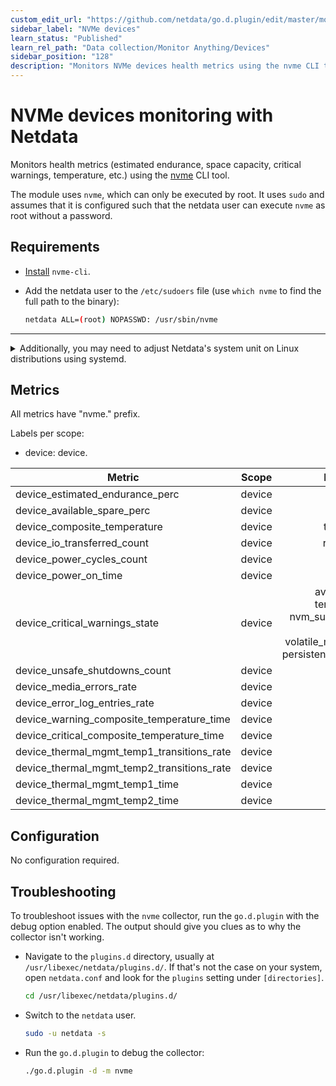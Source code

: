 ```yaml
---
custom_edit_url: "https://github.com/netdata/go.d.plugin/edit/master/modules/nvme/README.md"
sidebar_label: "NVMe devices"
learn_status: "Published"
learn_rel_path: "Data collection/Monitor Anything/Devices"
sidebar_position: "128"
description: "Monitors NVMe devices health metrics using the nvme CLI tool."
---
```



# NVMe devices monitoring with Netdata

Monitors health metrics (estimated endurance, space capacity, critical warnings, temperature, etc.) using
the [nvme](https://github.com/linux-nvme/nvme-cli#nvme-cli) CLI tool.

The module uses `nvme`, which can only be executed by root. It uses `sudo` and assumes that it is configured such that
the netdata user can execute `nvme` as root without a password.

## Requirements

- [Install](https://github.com/linux-nvme/nvme-cli#distro-support) `nvme-cli`.
- Add the netdata user to the `/etc/sudoers` file (use `which nvme` to find the full path to the binary):

  ```bash
  netdata ALL=(root) NOPASSWD: /usr/sbin/nvme
  ```

---

<details>
<summary>Additionally, you may need to adjust Netdata's system unit on Linux distributions using systemd.</summary>

> **Note**: This is an optional step. Only do this if adding netdata to `/etc/sudoers` didn't help.

The default [CapabilityBoundingSet](https://www.freedesktop.org/software/systemd/man/systemd.exec.html#Capabilities)
doesn't allow using sudo, and is quite strict in general. Resetting is not optimal, but a next-best solution given the
inability to execute nvme using sudo.

As the root user, do the following:

   ```bash
  mkdir /etc/systemd/system/netdata.service.d
  echo -e '[Service]\nCapabilityBoundingSet=~' | tee /etc/systemd/system/netdata.service.d/unset-capability-bounding-set.conf
  systemctl daemon-reload
  systemctl restart netdata.service
  ```

</details>

## Metrics

All metrics have "nvme." prefix.

Labels per scope:

- device: device.

| Metric                                     | Scope  |                                                           Dimensions                                                           |     Units     |
|--------------------------------------------|:------:|:------------------------------------------------------------------------------------------------------------------------------:|:-------------:|
| device_estimated_endurance_perc            | device |                                                              used                                                              |       %       |
| device_available_spare_perc                | device |                                                             spare                                                              |       %       |
| device_composite_temperature               | device |                                                          temperature                                                           |    celsius    |
| device_io_transferred_count                | device |                                                         read, written                                                          |     bytes     |
| device_power_cycles_count                  | device |                                                             power                                                              |    cycles     |
| device_power_on_time                       | device |                                                            power-on                                                            |    seconds    |
| device_critical_warnings_state             | device | available_spare, temp_threshold, nvm_subsystem_reliability, read_only, volatile_mem_backup_failed, persistent_memory_read_only |     state     |
| device_unsafe_shutdowns_count              | device |                                                             unsafe                                                             |   shutdowns   |
| device_media_errors_rate                   | device |                                                             media                                                              |   errors/s    |
| device_error_log_entries_rate              | device |                                                           error_log                                                            |   entries/s   |
| device_warning_composite_temperature_time  | device |                                                             wctemp                                                             |    seconds    |
| device_critical_composite_temperature_time | device |                                                             cctemp                                                             |    seconds    |
| device_thermal_mgmt_temp1_transitions_rate | device |                                                             temp1                                                              | transitions/s |
| device_thermal_mgmt_temp2_transitions_rate | device |                                                             temp2                                                              | transitions/s |
| device_thermal_mgmt_temp1_time             | device |                                                             temp1                                                              |    seconds    |
| device_thermal_mgmt_temp2_time             | device |                                                             temp2                                                              |    seconds    |

## Configuration

No configuration required.

## Troubleshooting

To troubleshoot issues with the `nvme` collector, run the `go.d.plugin` with the debug option enabled. The
output should give you clues as to why the collector isn't working.

- Navigate to the `plugins.d` directory, usually at `/usr/libexec/netdata/plugins.d/`. If that's not the case on
  your system, open `netdata.conf` and look for the `plugins` setting under `[directories]`.

  ```bash
  cd /usr/libexec/netdata/plugins.d/
  ```

- Switch to the `netdata` user.

  ```bash
  sudo -u netdata -s
  ```

- Run the `go.d.plugin` to debug the collector:

  ```bash
  ./go.d.plugin -d -m nvme
  ```
